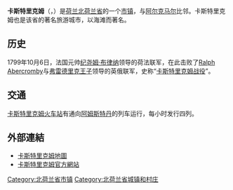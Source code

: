 {{Unreferenced|time=2018-08-19T13:20:27+00:00}}
{{Infobox settlement
|official_name = 卡斯特里克姆<br>{{lang|nl|Castricum}}
|image_skyline          = Castricum.JPG
|image_flag             = Castricum vlag.svg
|flag_size              = 120x100px
|image_shield           = Castricum wapen.png 
|shield_size            = 100x80px
|image_map              = LocatieCastricum.png
|mapsize                = 250px
|map_caption            = Location of Castricum.
|coordinates_display = inline,title
|coordinates_region = NL
|subdivision_type = 国家
|subdivision_name = [[荷蘭|荷蘭]]
|subdivision_type1 = 省份
|subdivision_name1 = [[北荷蘭省|北荷蘭省]]
|leader_name = A. Emmens-Knol
|leader_party = [[Labour_Party_(Netherlands)|PvdA]]
|area_footnotes = (2006)
|area_total_km2 = 59.92
|area_land_km2 = 49.50
|area_water_km2 = 10.42
|population_as_of = 2007年1月1日
|population_note = 数据来源：[[荷蘭統計局|CBS]], [http://statline.cbs.nl/ Statline]
|settlement_type = [[市镇_(荷兰)|市镇]]
|population_total = 34830
|population_density_km2 = 704
|timezone = [[歐洲中部時間|CET]]
|utc_offset = +1
|timezone_DST = [[歐洲中部夏令時間|CEST]]
|utc_offset_DST = +2
|latd = 52.55
|latNS = N
|longd = 4.67
|longEW = E
|website = [http://www.castricum.nl www.castricum.nl]
}}

'''卡斯特里克姆'''（{{lang-nl|Castricum}}，{{IPA-nl|ˈkɑstrikɵm|lang|Nl-Castricum.ogg}}）是[[荷兰|荷兰]][[北荷兰省|北荷兰省]]的一个[[市镇_(荷兰)|市镇]]，与[[阿尔克马尔|阿尔克马尔]]比邻。卡斯特里克姆也是该省的著名旅游城市，以海滩而著名。

== 历史 ==
1799年10月6日，法国元帅[[纪尧姆·布律纳|纪尧姆·布律纳]]领导的荷法联军，在此击败了[[Ralph_Abercromby|Ralph Abercromby]]与[[弗雷德里克王子_(约克和奥尔巴尼公爵)|弗雷德里克王子]]领导的英俄联军，史称“[[卡斯特里克姆战役|卡斯特里克姆战役]]”。

==交通==
[[卡斯特里克姆火车站|卡斯特里克姆火车站]]有通向[[阿姆斯特丹|阿姆斯特丹]]的列车运行，每小时发行四列。

== 外部連結 ==
{{commonscat|Castricum}}
* [https://web.archive.org/web/20070930190821/http://www.plattegronden.nl/gemeentecastricum/ 卡斯特里克姆地圖]
* [http://www.castricum.nl/ 卡斯特里克姆官方網站]{{Wayback|url=http://www.castricum.nl/ |date=19990429050344 }}

{{Netherlands-geo-stub}}
{{North Holland Province}}
[[Category:北荷兰省市镇|Category:北荷兰省市镇]]
[[Category:北荷兰省城镇和村庄|Category:北荷兰省城镇和村庄]]